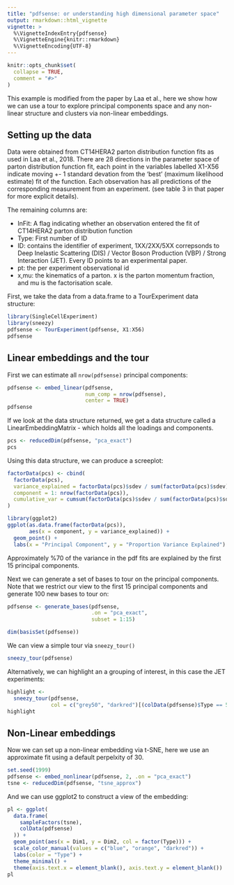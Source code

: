 ```yaml
---
title: "pdfsense: or understanding high dimensional parameter space"
output: rmarkdown::html_vignette
vignette: >
  %\VignetteIndexEntry{pdfsense}
  %\VignetteEngine{knitr::rmarkdown}
  %\VignetteEncoding{UTF-8}
---
```


```r
knitr::opts_chunk$set(
  collapse = TRUE,
  comment = "#>"
)
```


This example is modified from the paper by Laa et al., here we show how we can
use a tour to explore principal components space and any non-linear structure
and clusters via non-linear embeddings.

## Setting up the data 

Data were obtained from CT14HERA2 parton distribution function
fits as used in Laa et al., 2018. There are 28 directions in the parameter
space of parton distribution function fit, each point in the variables
labelled X1-X56 indicate moving +- 1 standard devation from the 'best' 
(maximum likelihood estimate) fit of the function. Each observation has
all predictions of the corresponding measurement from an experiment. 
 (see table 3 in that paper for more explicit details). 
 
The remaining columns are:
 
 * InFit: A flag indicating whether an observation entered the fit of 
   CT14HERA2 parton distribution function
 * Type: First number of ID
 * ID: contains the identifier of experiment, 1XX/2XX/5XX correpsonds
 to Deep Inelastic Scattering (DIS) / Vector Boson Production (VBP) / 
  Strong Interaction (JET). Every ID points to an experimental paper.   
 * pt: the per experiment observational id
 * x,mu: the kinematics of a parton. x is the parton momentum fraction, and
 mu is the factorisation scale.

First, we take the data from a data.frame to a TourExperiment data
structure:

```r
library(SingleCellExperiment)
library(sneezy)
pdfsense <- TourExperiment(pdfsense, X1:X56)
pdfsense
```

## Linear embeddings and the tour

First we can estimate all `nrow(pdfsense)` principal components:
```r
pdfsense <- embed_linear(pdfsense, 
                         num_comp = nrow(pdfsense),
                         center = TRUE)
pdfsense 
```

If we look at the data structure returned, we get a data structure
called a LinearEmbeddingMatrix - which holds all the loadings and components.
```r
pcs <- reducedDim(pdfsense, "pca_exact")
pcs
```
Using this data structure, we can produce a screeplot:
```r
factorData(pcs) <- cbind(
  factorData(pcs),
  variance_explained = factorData(pcs)$sdev / sum(factorData(pcs)$sdev),
  component = 1: nrow(factorData(pcs)),
  cumulative_var = cumsum(factorData(pcs)$sdev / sum(factorData(pcs)$sdev))
)

library(ggplot2)
ggplot(as.data.frame(factorData(pcs)),
       aes(x = component, y = variance_explained)) + 
  geom_point() +
  labs(x = "Principal Component", y = "Proportion Variance Explained")

```

Approximately %70 of the variance in the pdf fits are explained by the first
15 principal components.

Next we can generate a set of bases to tour on the principal components.
Note that we restrict our view to the first 15 principal components and 
generate 100 new bases to tour on:
```r
pdfsense <- generate_bases(pdfsense,
                           .on = "pca_exact",
                           subset = 1:15)

dim(basisSet(pdfsense))
```

We can view a simple tour via `sneezy_tour()`

```r
sneezy_tour(pdfsense)
```

Alternatively, we can highlight an a grouping of interest, in
this case the JET experiments:

```r
highlight <- 
  sneezy_tour(pdfsense, 
              col = c("grey50", "darkred")[(colData(pdfsense)$Type == 5) + 1])
highlight
```



## Non-Linear embeddings

Now we can set up a non-linear embedding via t-SNE, here
we use an approximate fit using a default perpelxity of 30.
```r
set.seed(1999)
pdfsense <- embed_nonlinear(pdfsense, 2, .on = "pca_exact")
tsne <- reducedDim(pdfsense, "tsne_approx")
```

And we can use ggplot2 to construct a view of the embedding:

```r
pl <- ggplot(
  data.frame(
    sampleFactors(tsne),
    colData(pdfsense)
  )) +
  geom_point(aes(x = Dim1, y = Dim2, col = factor(Type))) +
  scale_color_manual(values = c("blue", "orange", "darkred")) +
  labs(color = "Type") +
  theme_minimal() +
  theme(axis.text.x = element_blank(), axis.text.y = element_blank()) 
pl  
```